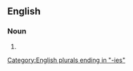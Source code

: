 ==English==

===Noun===
{{head|en|noun plural form}}

# {{plural of|intricacy|lang=en}}

[[Category:English plurals ending in "-ies"]]